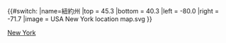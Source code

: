 {{#switch:{{{1}}}
|name=紐約州
|top = 45.3
|bottom = 40.3
|left = -80.0
|right = -71.7
|image = USA New York location map.svg
}}<noinclude>{{Location map/Info}}
{{Documentation}}
[[Category:美國地理位置圖模板|New York]]

</noinclude>